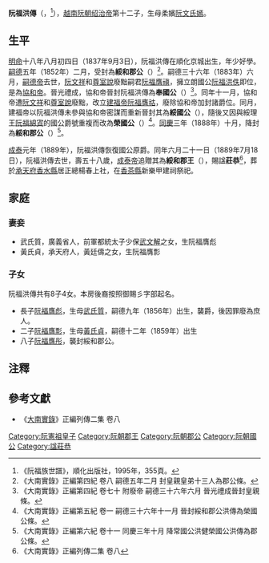 '''阮福洪傳'''（{{vie|v='''Nguyễn Phúc Hồng Truyền'''|hn=阮福洪傳}}，{{bd|1837年|9月3日|1889年|7月18日|}}<ref>《阮福族世譜》，順化出版社，1995年，355頁。</ref>），[[越南|越南]][[阮朝|阮朝]][[绍治帝|绍治帝]]第十二子，生母柔嬪[[阮文氏嫣|阮文氏嫣]]。

==生平==
[[明命|明命]]十八年八月初四日（1837年9月3日），阮福洪傳在順化京城出生，年少好學。[[嗣德|嗣德]]五年（1852年）二月，受封為'''綏和郡公'''（{{vie|v=Tuy Hoà Quận Công|hn=綏和郡公}}）<ref>《大南實錄》正編第四紀 卷八 嗣德五年二月 封皇親皇弟十三人為郡公條。</ref>。嗣德三十六年（1883年）六月，[[嗣德帝|嗣德帝]]去世，[[阮文祥|阮文祥]]和[[尊室說|尊室說]]廢黜嗣君[[阮福膺禛|阮福膺禛]]，擁立朗國公[[阮福洪佚|阮福洪佚]]即位，是為[[協和帝|協和帝]]。晉光禮成，協和帝晉封阮福洪傳為'''奉國公'''（{{vie|v=Phụng Quốc Công|hn=奉國公}}）<ref>《大南實錄》正編第四紀 卷七十 附廢帝 嗣德三十六年六月 晉光禮成晉封皇親條。</ref>。同年十一月，協和帝遭[[阮文祥|阮文祥]]和[[尊室說|尊室說]]廢黜，改立[[建福帝|建福帝]][[阮福膺祜|阮福膺祜]]，廢除協和帝加封諸爵位。同月，建福帝以阮福洪傳未參與協和帝密謀而重新晉封其為'''綏國公'''（{{vie|v=Tuy Quốc Công|hn=綏國公}}），隨後又因與綏理王[[阮福綿寊|阮福綿寊]]的國公爵號重複而改為'''榮國公'''（{{vie|v=Vinh Quốc Công|hn=榮國公}}）<ref>《大南實錄》正編第五紀 卷一 嗣德三十六年十一月 晉封綏和郡公洪傳為榮國公條。</ref>。[[同慶_(阮朝)|同慶]]三年（1888年）十月，降封為'''綏和郡公'''（{{vie|v=Tuy Hoà Quận Công|hn=綏和郡公}}）<ref>《大南實錄》正編第六紀 卷十一 同慶三年十月 降常國公洪健榮國公洪傳為郡公條。</ref>。

[[成泰|成泰]]元年（1889年），阮福洪傳恢復國公原爵。同年六月二十一日（1889年7月18日），阮福洪傳去世，壽五十八歲，[[成泰帝|成泰帝]]追贈其為'''綏和郡王'''（{{vie|v=Tuy Hoà Quận Vương|hn=綏和郡王}}），賜諡'''莊恭'''<ref>《大南實錄》正編列傳二集 卷八</ref>，葬於[[承天府_(越南)|承天府]][[香水縣|香水縣]]居正總楊春上社，在[[香茶縣|香茶縣]]新樂甲建祠祭祀。

==家庭==
===妻妾===
*武氏質，廣義省人，前軍都統太子少保[[武文解|武文解]]之女，生阮福膺彪
*黃氏貞，承天府人，黃廷儔之女，生阮福膺彯

===子女===
阮福洪傳共有8子4女。本房後裔按照御賜彡字部起名。
*長子[[阮福膺彪|阮福膺彪]]，生母[[武氏質|武氏質]]，嗣德九年（1856年）出生，襲爵，後因罪廢為庶人。
*二子[[阮福膺彯|阮福膺彯]]，生母[[黃氏貞|黃氏貞]]，嗣德十二年（1859年）出生
*八子[[阮福膺彤|阮福膺彤]]，襲封綏和郡公。

==注釋==
{{reflist}}

==參考文獻==
*《[[大南實錄|大南實錄]]》正編列傳二集 卷八
{{阮憲祖子女}}
[[Category:阮憲祖皇子|Category:阮憲祖皇子]]
[[Category:阮朝郡王|Category:阮朝郡王]]
[[Category:阮朝郡公|Category:阮朝郡公]]
[[Category:阮朝國公|Category:阮朝國公]]
[[Category:諡莊恭|Category:諡莊恭]]